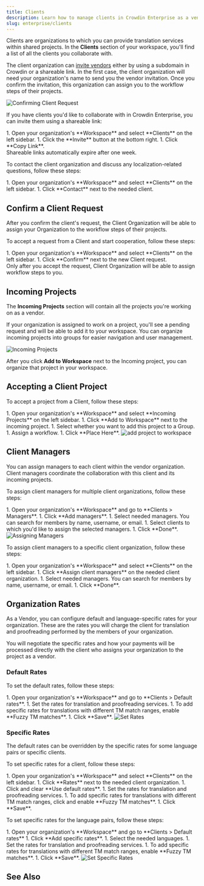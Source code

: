 ```yaml
---
title: Clients
description: Learn how to manage clients in Crowdin Enterprise as a vendor
slug: enterprise/clients
---
```



Clients are organizations to which you can provide translation services within shared projects. In the **Clients** section of your workspace, you'll find a list of all the clients you collaborate with.

The client organization can [invite vendors](/enterprise/vendors/#inviting-an-existing-organization-to-be-a-vendor) either by using a subdomain in Crowdin or a shareable link. In the first case, the client organization will need your organization's name to send you the vendor invitation. Once you confirm the invitation, this organization can assign you to the workflow steps of their projects.

<Image src={vendorsRequest} alt="Confirming Client Request" />

If you have clients you'd like to collaborate with in Crowdin Enterprise, you can invite them using a shareable link:

<Steps>
  1. Open your organization's **Workspace** and select **Clients** on the left sidebar.
  1. Click the **Invite** button at the bottom right.
  1. Click <Icon name="mdi:link" class="inline-icon" /> **Copy Link**.
</Steps>

<Aside type="caution">
  Shareable links automatically expire after one week.
</Aside>

To contact the client organization and discuss any localization-related questions, follow these steps:

<Steps>
  1. Open your organization's **Workspace** and select **Clients** on the left sidebar.
  1. Click <Icon name="mdi:email-outline" class="inline-icon" /> **Contact** next to the needed client.
</Steps>

## Confirm a Client Request

After you confirm the client's request, the Client Organization will be able to assign your Organization to the workflow steps of their projects.

To accept a request from a Client and start cooperation, follow these steps:

<Steps>
  1. Open your organization's **Workspace** and select **Clients** on the left sidebar.
  1. Click **Confirm** next to the new Client request.
</Steps>

<Aside>
  Only after you accept the request, Client Organization will be able to assign workflow steps to you.
</Aside>

## Incoming Projects

The **Incoming Projects** section will contain all the projects you're working on as a vendor.

If your organization is assigned to work on a project, you'll see a pending request and will be able to add it to your workspace. You can organize incoming projects into groups for easier navigation and user management.

<Image src={incomingProjects} alt="Incoming Projects" />

After you click **Add to Workspace** next to the Incoming project, you can organize that project in your workspace.

## Accepting a Client Project

To accept a project from a Client, follow these steps:

<Steps>
  1. Open your organization's **Workspace** and select **Incoming Projects** on the left sidebar.
  1. Click **Add to Workspace** next to the incoming project.
  1. Select whether you want to add this project to a Group.
  1. Assign a workflow.
  1. Click **Place Here**. <Image src={addToWorkspace} alt="add project to workspace" class="width-xl" />
</Steps>

## Client Managers

You can assign managers to each client within the vendor organization. Client managers coordinate the collaboration with this client and its incoming projects.

To assign client managers for multiple client organizations, follow these steps:

<Steps>
  1. Open your organization's **Workspace** and go to **Clients > Managers**.
  1. Click **Add managers**.
  1. Select needed managers. You can search for members by name, username, or email.
  1. Select clients to which you'd like to assign the selected managers.
  1. Click **Done**.
</Steps>

<Image src={assigningManagers} alt="Assigning Managers" />

To assign client managers to a specific client organization, follow these steps:

<Steps>
  1. Open your organization's **Workspace** and select **Clients** on the left sidebar.
  1. Click <Icon name="mdi:account-plus" class="inline-icon" /> **Assign client managers** on the needed client organization.
  1. Select needed managers. You can search for members by name, username, or email.
  1. Click **Done**.
</Steps>

## Organization Rates

As a Vendor, you can configure default and language-specific rates for your organization. These are the rates you will charge the client for translation and proofreading performed by the members of your organization.

<Aside>
  You will negotiate the specific rates and how your payments will be processed directly with the client who assigns your organization to the project as a vendor.
</Aside>

### Default Rates

To set the default rates, follow these steps:

<Steps>
  1. Open your organization's **Workspace** and go to **Clients > Default rates**.
  1. Set the rates for translation and proofreading services.
  1. To add specific rates for translations with different TM match ranges, enable **Fuzzy TM matches**.
  1. Click **Save**.
</Steps>

<Image src={vendorRates} alt="Set Rates" />

### Specific Rates

The default rates can be overridden by the specific rates for some language pairs or specific clients.

To set specific rates for a client, follow these steps:

<Steps>
  1. Open your organization's **Workspace** and select **Clients** on the left sidebar.
  1. Click **Rates** next to the needed client organization.
  1. Click <Icon name="mdi:cog" class="inline-icon" /> and clear **Use default rates**.
  1. Set the rates for translation and proofreading services.
  1. To add specific rates for translations with different TM match ranges, click <Icon name="mdi:cog" class="inline-icon" /> and enable **Fuzzy TM matches**.
  1. Click **Save**.
</Steps>

To set specific rates for the language pairs, follow these steps:

<Steps>
  1. Open your organization's **Workspace** and go to **Clients > Default rates**
  1. Click **Add specific rates**.
  1. Select the needed languages.
  1. Set the rates for translation and proofreading services.
  1. To add specific rates for translations with different TM match ranges, enable **Fuzzy TM matches**.
  1. Click **Save**.
</Steps>

<Image src={vendorSpecificRates} alt="Set Specific Rates" />

## See Also

<LinkCard
  title="Vendors"
  href="/enterprise/vendors/"
/>
